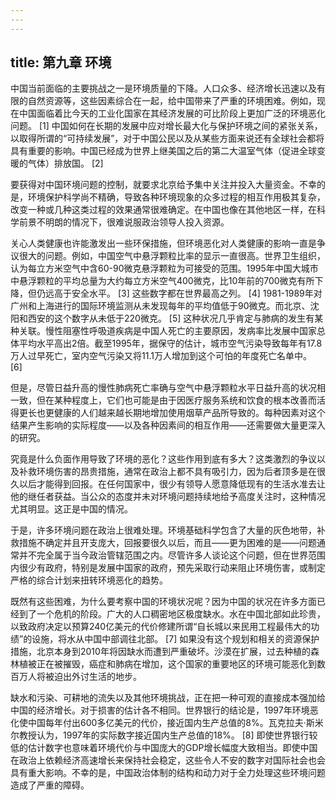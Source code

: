 ```yaml
---
---
---
```

title: 第九章 环境
---




中国当前面临的主要挑战之一是环境质量的下降。人口众多、经济增长迅速以及有限的自然资源等，这些因素综合在一起，给中国带来了严重的环境困难。例如，现在中国面临着比今天的工业化国家在其经济发展的可比阶段上更加广泛的环境恶化问题。 [1] 中国如何在长期的发展中应对增长最大化与保护环境之间的紧张关系，以取得所谓的“可持续发展”，对于中国公民以及从某些方面来说还有全球社会都将具有重要的影响。中国已经成为世界上继美国之后的第二大温室气体（促进全球变暖的气体）排放国。 [2]

要获得对中国环境问题的控制，就要求北京给予集中关注并投入大量资金。不幸的是，环境保护科学尚不精确，导致各种环境现象的众多过程的相互作用极其复杂，改变一种或几种这类过程的效果通常很难确定。在中国也像在其他地区一样，在科学前景不明朗的情况下，很难说服政治领导人投入资源。

关心人类健康也许能激发出一些环保措施，但环境恶化对人类健康的影响一直是争议很大的问题。例如，中国空气中悬浮颗粒比率的显示一直很高。世界卫生组织，认为每立方米空气中含60-90微克悬浮颗粒为可接受的范围。1995年中国大城市中悬浮颗粒的平均总量为大约每立方米空气400微克，比10年前的700微克有所下降，但仍远高于安全水平。 [3] 这些数字都在世界最高之列。 [4] 1981-1989年对广州和上海进行的国际环境监测从未发现每年的平均值低于90微克。而北京、沈阳和西安的这个数字从未低于220微克。 [5] 这种状况几乎肯定与肺病的发生有某种关联。慢性阻塞性呼吸道疾病是中国人死亡的主要原因，发病率比发展中国家总体平均水平高出2倍。截至1995年，据保守的估计，城市空气污染导致每年有17.8万人过早死亡，室内空气污染又将11.1万人增加到这个可怕的年度死亡名单中。 [6]

但是，尽管日益升高的慢性肺病死亡率确与空气中悬浮颗粒水平日益升高的状况相一致，但在某种程度上，它们也可能是由于因医疗服务系统和饮食的根本改善而活得更长也更健康的人们越来越长期地增加使用烟草产品所导致的。每种因素对这个结果产生影响的实际程度——以及各种因素间的相互作用——还需要做大量更深入的研究。

究竟是什么负面作用导致了环境的恶化？这些作用到底有多大？这类激烈的争议以及补救环境伤害的昂贵措施，通常在政治上都不具有吸引力，因为后者顶多是在很久以后才能得到回报。在任何国家中，很少有领导人愿意降低现有的生活水准去让他的继任者获益。当公众的态度并未对环境问题持续地给予高度关注时，这种情况尤其明显。这正是中国的情况。

于是，许多环境问题在政治上很难处理。环境基础科学包含了大量的灰色地带，补救措施不确定并且开支庞大，回报要很久以后，而且——更为困难的是——问题通常并不完全属于当今政治管辖范围之内。尽管许多人谈论这个问题，但在世界范围内很少有政府，特别是发展中国家的政府，预先采取行动来阻止环境伤害，或制定严格的综合计划来扭转环境恶化的趋势。

既然有这些困难，为什么要考察中国的环境状况呢？因为中国的状况在许多方面已经到了一个危机的阶段。广大的人口稠密地区极度缺水。水在中国北部如此珍贵，以致政府决定以预算240亿美元的代价修建所谓“自长城以来民用工程最伟大的功绩”的设施，将水从中国中部调往北部。 [7] 如果没有这个规划和相关的资源保护措施，北京本身到2010年将因缺水而遭到严重破坏。沙漠在扩展，过去种植的森林植被正在被摧毁，癌症和肺病在增加，这个国家的重要地区的环境可能恶化到数百万人将被迫出外讨生活的地步。

缺水和污染、可耕地的流失以及其他环境挑战，正在把一种可观的直接成本强加给中国的经济增长。对于损害的估计各不相同。世界银行的结论是，1997年环境恶化使中国每年付出600多亿美元的代价，接近国内生产总值的8%。瓦克拉夫·斯米尔教授认为，1997年的实际数字接近国内生产总值的18%。 [8] 即使世界银行较低的估计数字也意味着环境代价与中国庞大的GDP增长幅度大致相当。即使中国在政治上依赖经济高速增长来保持社会稳定，这些令人不安的数字对国际社会也会具有重大影响。不幸的是，中国政治体制的结构和动力对于全力处理这些环境问题造成了严重的障碍。